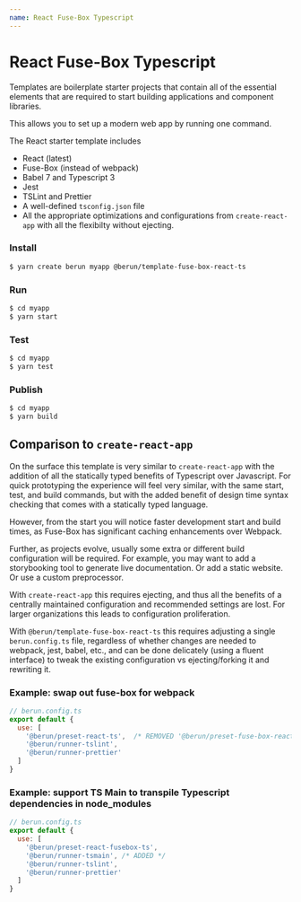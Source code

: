 ```yaml
---
name: React Fuse-Box Typescript
---
```


# React Fuse-Box Typescript

Templates are boilerplate starter projects that contain all of the essential elements 
that are required to start building applications and component libraries.

This allows you to set up a modern web app by running one command.

The React starter template includes

* React (latest)
* Fuse-Box (instead of webpack)
* Babel 7 and Typescript 3  
* Jest
* TSLint and Prettier
* A well-defined `tsconfig.json` file
* All the appropriate optimizations and configurations from `create-react-app` with all the flexibilty without ejecting.

### Install
 
```bash
$ yarn create berun myapp @berun/template-fuse-box-react-ts
```

### Run

```bash
$ cd myapp
$ yarn start
```

### Test

```bash
$ cd myapp
$ yarn test
```

### Publish

```bash
$ cd myapp
$ yarn build
```


## Comparison to `create-react-app`

On the surface this template is very similar to `create-react-app` with the addition of all the statically
typed benefits of Typescript over Javascript.  For quick prototyping the experience will feel very similar, 
with the same start, test, and build commands, but with the added benefit of design time syntax checking that comes
with a statically typed language.

However, from the start you will notice faster development start and build times, as Fuse-Box has significant
caching enhancements over Webpack.

Further, as projects evolve, usually some extra or different build configuration will be required.  For
example, you may want to add a storybooking tool to generate live documentation.   Or add a static website.
Or use a custom preprocessor.   

With `create-react-app` this requires ejecting, and thus all the benefits of a centrally maintained configuration
and recommended settings are lost.  For larger organizations this leads to configuration proliferation.

With `@berun/template-fuse-box-react-ts` this requires adjusting a single `berun.config.ts` file, regardless of whether
changes are needed to webpack, jest, babel, etc., and can be done delicately (using a fluent interface) 
to tweak the existing configuration vs ejecting/forking it and rewriting it.  

### Example: swap out fuse-box for webpack

```js
// berun.config.ts
export default {
  use: [
    '@berun/preset-react-ts',  /* REMOVED '@berun/preset-fuse-box-react-ts', */
    '@berun/runner-tslint',
    '@berun/runner-prettier'
  ]
}
```

### Example: support TS Main to transpile Typescript dependencies in node_modules

```js
// berun.config.ts
export default {
  use: [
    '@berun/preset-react-fusebox-ts',
    '@berun/runner-tsmain', /* ADDED */
    '@berun/runner-tslint',
    '@berun/runner-prettier'
  ]
}
```

